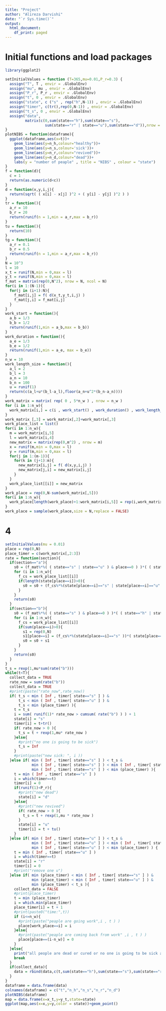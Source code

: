 ```yaml
---
title: "Project"
author: "Alireza Darvishi"
date: "`r Sys.time()`"
output:
  html_document:
    df_print: paged
---
```


# Initial functions and load packages
```r
library(ggplot2)

setInitialValues = function (T=365,mu=0.01,P_r=0.3) {
  assign("T", T , envir = .GlobalEnv)
  assign("mu", mu , envir = .GlobalEnv)
  assign("P_r", P_r , envir = .GlobalEnv)
  assign("t", 0 , envir = .GlobalEnv)
  assign("state", c ("s" , rep("h",N-1)) , envir = .GlobalEnv)
  assign("timer", c(tr(),rep(0,N-1)) , envir = .GlobalEnv)
  assign("t_s", 0 , envir = .GlobalEnv)
  assign("data",
         matrix(c(0,sum(state=="h"),sum(state=="s"),
                  sum(state=="r" | state=="u"),sum(state=="d")),nrow = 1,ncol =5),envir = .GlobalEnv)
}
plotNIBS = function(dataframe){
  ggplot(dataframe,aes(x=t))+
    geom_line(aes(y=n_h,colour="healthy"))+
    geom_line(aes(y=n_s,colour='sick'))+
    geom_line(aes(y=n_r,colour="revived"))+
    geom_line(aes(y=n_d,colour="dead"))+
    labs(y = "number of peaple" , title = "NIBS" , colour = "state")
}
f = function(d){
  c = 1
  return(as.numeric(d<c))
}
d = function(x,y,i,j){
  return(sqrt( ( x[i] - x[j] )^2 + ( y[i] - y[j] )^2 ) )
}
tr = function(){
  a_r = 10
  b_r = 20
  return(runif(n = 1,min = a_r,max = b_r))
}
tu = function(){
  return(10)
}
tg = function(){
  a_r = 0.1
  b_r = 0.5
  return(runif(n = 1,min = a_r,max = b_r))
}
N = 10^3
l = 10
x_t = runif(N,min = 0,max = l)
y_t = runif(N,min = 0,max = l)
f_mat = matrix(rep(0,N^2), nrow = N, ncol = N)
for(i in 1:(N-1)){
  for(j in (i+1):N){
    f_mat[i,j] = f( d(x_t,y_t,i,j) )
    f_mat[j,i] = f_mat[i,j]
  }
}
work_start = function(){
  a_b = 1/3
  b_b = 1/2 
  return(runif(1,min = a_b,max = b_b))
}
work_duration = function(){
  a_e = 1/3
  b_e = 1/2 
  return(runif(1,min = a_e, max = b_e))
}
n_w = 10
work_length_size = function(){
  a_l = 2
  b_l = 3 
  a_n = 10
  b_n = 100
  u = runif(1)
  return(c(a_l+u*(b_l-a_l),floor(a_n+u^2*(b_n-a_n))))
}
work_matrix = matrix( rep( 0 , 5*n_w ) , nrow = n_w )
for (i in 1:n_w){
  work_matrix[i,] = c(i , work_start() , work_duration() , work_length_size() )
}
work_matrix [,3] = work_matrix[,2]+work_matrix[,3] 
work_place_list = list()
for(i in 1:n_w){
  m = work_matrix[i,5]
  l = work_matrix[i,4]
  new_matrix = matrix(rep(0,m^2) , nrow = m)
  x = runif(m,min = 0,max = l)
  y = runif(m,min = 0,max = l)
  for(j in 1:(m-1)){
    for(k in (j+1):m){
      new_matrix[i,j] = f( d(x,y,i,j) )
      new_matrix[j,i] = new_matrix[i,j]
    }
  }
  work_place_list[[i]] = new_matrix
}
work_place = rep(0,N-sum(work_matrix[,5]))
for(i in 1:n_w){
  work_place[length(work_place)+1:work_matrix[i,5]] = rep(i,work_matrix[i,5])
}
work_place = sample(work_place,size = N,replace = FALSE)
```

# 4
```r
setInitialValues(mu = 0.01)
place = rep(0,N)
place_timer = c(work_matrix[,2:3])
rate = function(section){
  if(section=="a"){
    s0 = (f_mat%*%( ( state=="s" | state=="u" ) & place==0 ) )*( ( state=="h" | state=="r" ) & place==0 )
    for (i in 1:n_w){
      f_cs = work_place_list[[i]]
      if(length(state[place==i])>0){
        s0 = s0 + (f_cs%*%(state[place==i]=="s" | state[place==i]=="u" ))*( state[place==i]=="h" | state[place==i]=="r" )
      }
    }
    return(s0)
  }
  if(section=="b"){
    s0 = (f_mat%*%( ( state=="s" ) & place==0 ) )*( ( state=="h" | state=="r" ) & place==0 )
    for (i in 1:n_w){
      f_cs = work_place_list[[i]]
      if(sum(place==i)>0){
        s1 = rep(0,N)
        s1[place==i] = (f_cs%*%(state[place==i]=="s" ))*( state[place==i]=="h" | state[place==i]=="r" )
        s0 = s0 + s1
      }
    }
    return(s0)
  }
}
t_s = rexp(1,mu*sum(rate("b")))
while(t<T){
  collect_data = TRUE
  rate_now = sum(rate("b"))
  collect_data = TRUE
  #print(paste("rate_now",rate_now))
  if( t_s < min ( Inf , timer[ state=="s" ] ) &
      t_s < min ( Inf , timer[ state=="u" ] ) & 
      t_s < min (place_timer) ){
    t = t_s
    i = sum( runif(1)* rate_now > cumsum( rate("b") ) ) + 1
    state[i] = "s"
    timer[i] = t+tr()
    if( rate_now > 0 ){
      t_s = t + rexp(1,mu* rate_now )
    }else{
      #print("no one is going to be sick")
      t_s = Inf
    }
    #print(paste("new sick: ", i ))
  }else if( min ( Inf , timer[ state=="s" ] ) < t_s &
            min ( Inf , timer[ state=="s" ] ) < min ( Inf , timer[ state=="u" ] ) &
            min ( Inf , timer[ state=="s" ] ) < min (place_timer) ){
    t = min ( Inf , timer[ state=="s" ] )
    i = which(timer==t)
    timer[i] = 0
    if(runif(1)<P_r){
      #print("new dead")
      state[i] = "d"
    }else{
      #print("new revived")
      if( rate_now > 0 ){
        t_s = t + rexp(1,mu * rate_now )
      }
      state[i] = "u"
      timer[i] = t + tu()
    }
  }else if( min ( Inf , timer[ state=="u" ] ) < t_s &
            min ( Inf , timer[ state=="u" ] ) < min ( Inf , timer[ state=="s" ] ) &
            min ( Inf , timer[ state=="u" ] ) < min (place_timer) ) {
    t = min ( Inf , timer[ state=="u" ] )
    i = which(timer==t)
    state[i] = "r"
    timer[i] = 0
    #print("remove one u")
  }else if( min (place_timer) < min ( Inf , timer[ state=="s" ] ) &
            min (place_timer) < min ( Inf , timer[ state=="u" ] ) & 
            min (place_timer) < t_s ){
    collect_data = FALSE
    #print(place_timer)
    t = min (place_timer)
    i = which.min(place_timer)
    place_timer[i] = t + 1
    #print(paste0("time:",t))
    if (i<=n_w){
      #print(paste("peaple are going work",i , t ) )
      place[work_place==i] = i
    }else{
      #print(paste("peaple are coming back from work" ,i , t ) )
      place[place==(i-n_w)] = 0
    }
  }else{
    print("all people are dead or cured or no one is going to be sick anymore")
    break
  }
  if(collect_data){
    data = rbind(data,c(t,sum(state=="h"),sum(state=="s"),sum(state=="r" | state=="u"),sum(state=="d")))
  }
}
dataframe = data.frame(data)
colnames(dataframe) = c("t","n_h","n_s","n_r","n_d")
plotNIBS(dataframe)
map = data.frame(x=x_t,y=y_t,state=state)
ggplot(map,aes(x=x,y=y,color = state))+geom_point()
```

